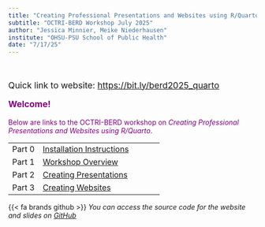 ```yaml
---
title: "Creating Professional Presentations and Websites using R/Quarto"
subtitle: "OCTRI-BERD Workshop July 2025"
author: "Jessica Minnier, Meike Niederhausen"
institute: "OHSU-PSU School of Public Health"
date: "7/17/25"
---
```


<br>

::: {style="font-size: 125%;"}
Quick link to website: <https://bit.ly/berd2025_quarto>

__[Welcome!]{style="color:purple"}__



:::


[Below are links to the OCTRI-BERD workshop on *Creating Professional Presentations and Websites using R/Quarto*.]{style="color:purple"}


|        |                                                                    |
|---------------|---------------------------------------------------------|
| Part 0 | [Installation Instructions](slides/part0_installation.qmd){target="_blank"}                                         |
| Part 1 | [Workshop Overview](slides/part1_overview.qmd){target="_blank"}           |
| Part 2 | [Creating Presentations](slides/part2_presentations.qmd){target="_blank"} |
| Part 3 | [Creating Websites](slides/part3_webpages.qmd){target="_blank"}           |

{{< fa brands github >}} _You can access the source code for the website and slides on [GitHub](https://github.com/OHSU-OCTRI-BERD/Quarto_BERD_2025){target="_blank"}_
 
